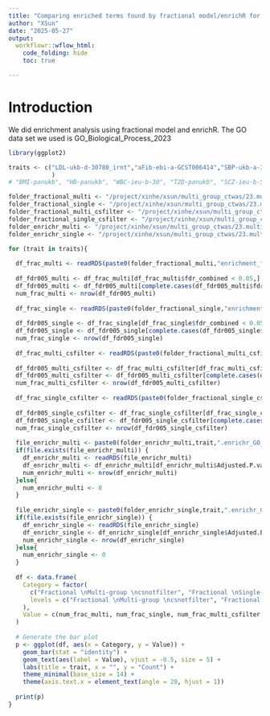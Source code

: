 ```yaml
---
title: "Comparing enriched terms found by fractional model/enrichR for multigroup&singlegroup"
author: "XSun"
date: "2025-05-27"
output:
  workflowr::wflow_html:
    code_folding: hide
    toc: true

---
```


# Introduction

We did enrichment analysis using fractional model and enrichR. The GO data set we used is GO_Biological_Process_2023


```r
library(ggplot2)

traits <- c("LDL-ukb-d-30780_irnt","aFib-ebi-a-GCST006414","SBP-ukb-a-360", "T1D-GCST90014023"#,  "IBD-ebi-a-GCST004131", "Height-panukb", "HTN-panukb", "PLT-panukb", "RA-panukb", "RBC-panukb", "ATH_gtexukb"
            )
# "BMI-panukb", "HB-panukb", "WBC-ieu-b-30", "T2D-panukb", "SCZ-ieu-b-5102", "BIP-ieu-b-5110", "ASD-ieu-a-1185", "ADHD-ieu-a-1183", "PD-ieu-b-7", "NS-ukb-a-230", "MDD-ieu-b-102"

folder_fractional_multi <- "/project/xinhe/xsun/multi_group_ctwas/23.multi_group_0515/results_downstream/enrich_fractional_multi_allgenes/"
folder_fractional_single <- "/project/xinhe/xsun/multi_group_ctwas/23.multi_group_0515/results_downstream/enrich_fractional_single_allgenes/"
folder_fractional_multi_csfilter <- "/project/xinhe/xsun/multi_group_ctwas/23.multi_group_0515/results_downstream/enrich_fractional_multi_allgenes_csfilter/"
folder_fractional_single_csfilter <- "/project/xinhe/xsun/multi_group_ctwas/23.multi_group_0515/results_downstream/enrich_fractional_single_allgenes/"
folder_enrichr_multi <- "/project/xinhe/xsun/multi_group_ctwas/23.multi_group_0515/results_downstream/enrich_enrichr_multi/"
folder_enrichr_single <- "/project/xinhe/xsun/multi_group_ctwas/23.multi_group_0515/results_downstream/enrich_enrichr_single/"

```



```r

for (trait in traits){
  
  df_frac_multi <- readRDS(paste0(folder_fractional_multi,"enrichment_fractional_calibrated_blgeneset_summary_multigroup_",trait,"_GO_Biological_Process_2023.RDS"))
  
  df_fdr005_multi <- df_frac_multi[df_frac_multi$fdr_combined < 0.05,]
  df_fdr005_multi <- df_fdr005_multi[complete.cases(df_fdr005_multi$fdr_combined),]
  num_frac_multi <- nrow(df_fdr005_multi)
  
  df_frac_single <- readRDS(paste0(folder_fractional_single,"enrichment_fractional_calibrated_blgeneset_summary_singlegroup_",trait,"_GO_Biological_Process_2023.RDS"))
  
  df_fdr005_single <- df_frac_single[df_frac_single$fdr_combined < 0.05,]
  df_fdr005_single <- df_fdr005_single[complete.cases(df_fdr005_single$fdr_combined),]
  num_frac_single <- nrow(df_fdr005_single)
  
  df_frac_multi_csfilter <- readRDS(paste0(folder_fractional_multi_csfilter,"enrichment_fractional_calibrated_blgeneset_summary_multigroup_",trait,"_GO_Biological_Process_2023.RDS"))
  
  df_fdr005_multi_csfilter <- df_frac_multi_csfilter[df_frac_multi_csfilter$fdr_combined < 0.05,]
  df_fdr005_multi_csfilter <- df_fdr005_multi_csfilter[complete.cases(df_fdr005_multi_csfilter$fdr_combined),]
  num_frac_multi_csfilter <- nrow(df_fdr005_multi_csfilter)
  
  df_frac_single_csfilter <- readRDS(paste0(folder_fractional_single_csfilter,"enrichment_fractional_calibrated_blgeneset_summary_singlegroup_",trait,"_GO_Biological_Process_2023.RDS"))
  
  df_fdr005_single_csfilter <- df_frac_single_csfilter[df_frac_single_csfilter$fdr_combined < 0.05,]
  df_fdr005_single_csfilter <- df_fdr005_single_csfilter[complete.cases(df_fdr005_single_csfilter$fdr_combined),]
  num_frac_single_csfilter <- nrow(df_fdr005_single_csfilter)
  
  file_enrichr_multi <- paste0(folder_enrichr_multi,trait,".enrichr_GO_Biological_Process_2023.RDS")
  if(file.exists(file_enrichr_multi)) {
    df_enrichr_multi <- readRDS(file_enrichr_multi)
    df_enrichr_multi <- df_enrichr_multi[df_enrichr_multi$Adjusted.P.value < 0.05,]
    num_enrichr_multi <- nrow(df_enrichr_multi)
  }else{
    num_enrichr_multi <- 0
  }
  
  file_enrichr_single <- paste0(folder_enrichr_single,trait,".enrichr_GO_Biological_Process_2023.RDS")
  if(file.exists(file_enrichr_single)) {
    df_enrichr_single <- readRDS(file_enrichr_single)
    df_enrichr_single <- df_enrichr_single[df_enrichr_single$Adjusted.P.value < 0.05,]
    num_enrichr_single <- nrow(df_enrichr_single)
  }else{
    num_enrichr_single <- 0
  }
  
  df <- data.frame(
    Category = factor(
      c("Fractional \nMulti-group \ncsnotfilter", "Fractional \nSingle-group \ncsnotfilter","Fractional \nMulti-group \ncsfilter", "Fractional \nSingle-group \ncsfilter", "Enrichr \nMulti-group \ncsnotfilter", "Enrichr \nSingle-group \ncsnotfilter"),
      levels = c("Fractional \nMulti-group \ncsnotfilter", "Fractional \nSingle-group \ncsnotfilter","Fractional \nMulti-group \ncsfilter", "Fractional \nSingle-group \ncsfilter", "Enrichr \nMulti-group \ncsnotfilter", "Enrichr \nSingle-group \ncsnotfilter")
    ),
    Value = c(num_frac_multi, num_frac_single, num_frac_multi_csfilter, num_frac_single_csfilter, num_enrichr_multi, num_enrichr_single)
  )
  
  # Generate the bar plot
  p <- ggplot(df, aes(x = Category, y = Value)) +
    geom_bar(stat = "identity") +
    geom_text(aes(label = Value), vjust = -0.5, size = 5) +
    labs(title = trait, x = "", y = "Count") +
    theme_minimal(base_size = 14) +
    theme(axis.text.x = element_text(angle = 20, hjust = 1))
  
  print(p)
}



```
